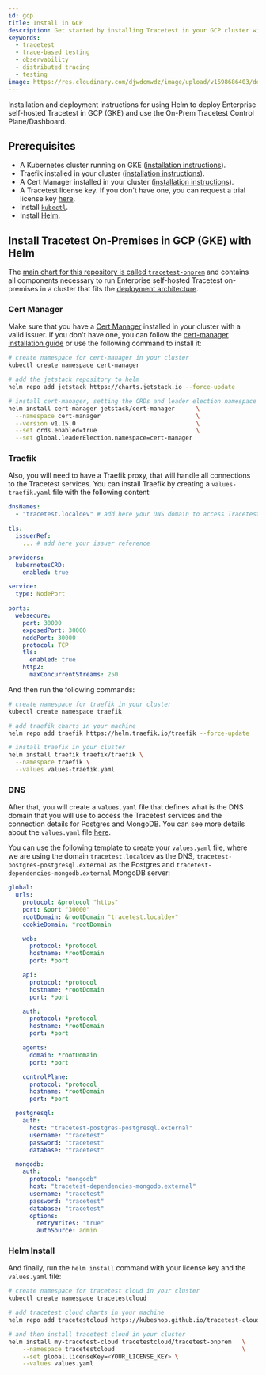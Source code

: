 ```yaml
---
id: gcp
title: Install in GCP
description: Get started by installing Tracetest in your GCP cluster with GKE.
keywords:
  - tracetest
  - trace-based testing
  - observability
  - distributed tracing
  - testing
image: https://res.cloudinary.com/djwdcmwdz/image/upload/v1698686403/docs/Blog_Thumbnail_14_rsvkmo.jpg
---
```


Installation and deployment instructions for using Helm to deploy Enterprise self-hosted Tracetest in GCP (GKE) and use the On-Prem Tracetest Control Plane/Dashboard.

## Prerequisites

- A Kubernetes cluster running on GKE ([installation instructions](https://cloud.google.com/kubernetes-engine/docs/how-to/creating-an-autopilot-cluster)).
- Traefik installed in your cluster ([installation instructions](https://doc.traefik.io/traefik/getting-started/install-traefik/)).
- A Cert Manager installed in your cluster ([installation instructions](https://cert-manager.io/docs/installation/kubernetes/)).
- A Tracetest license key. If you don't have one, you can request a trial license key [here](https://tracetest.io/on-prem-installation).
- Install [`kubectl`](https://kubernetes.io/docs/tasks/tools/#kubectl).
- Install [Helm](https://helm.sh/).

## Install Tracetest On-Premises in GCP (GKE) with Helm

The [main chart for this repository is called `tracetest-onprem`](https://github.com/kubeshop/tracetest-cloud-charts/blob/main/README.md) and contains all components necessary to run Enterprise self-hosted Tracetest on-premises in a cluster that fits the [deployment architecture](/install/deployment-architecture).

### Cert Manager 

Make sure that you have a [Cert Manager](https://cert-manager.io) installed in your cluster with a valid issuer. If you don't have one, you can follow the [cert-manager installation guide](https://cert-manager.io/docs/installation/) or use the following command to install it:

```bash title="Terminal"
# create namespace for cert-manager in your cluster
kubectl create namespace cert-manager

# add the jetstack repository to helm
helm repo add jetstack https://charts.jetstack.io --force-update

# install cert-manager, setting the CRDs and leader election namespace (needed for GKE)
helm install cert-manager jetstack/cert-manager      \
  --namespace cert-manager                           \
  --version v1.15.0                                  \
  --set crds.enabled=true                            \
  --set global.leaderElection.namespace=cert-manager
```

### Traefik

Also, you will need to have a Traefik proxy, that will handle all connections to the Tracetest services. You can install Traefik by creating a `values-traefik.yaml` file with the following content:

```yaml title="values-traefik.yaml"
dnsNames:
  - "tracetest.localdev" # add here your DNS domain to access Tracetest

tls:
  issuerRef:
    ... # add here your issuer reference

providers:
  kubernetesCRD:
    enabled: true

service:
  type: NodePort

ports:
  websecure:
    port: 30000
    exposedPort: 30000
    nodePort: 30000
    protocol: TCP
    tls:
      enabled: true
    http2:
      maxConcurrentStreams: 250
```

And then run the following commands:

```sh title="Terminal"
# create namespace for traefik in your cluster
kubectl create namespace traefik

# add traefik charts in your machine
helm repo add traefik https://helm.traefik.io/traefik --force-update

# install traefik in your cluster
helm install traefik traefik/traefik \
  --namespace traefik \
  --values values-traefik.yaml
```

### DNS

After that, you will create a `values.yaml` file that defines what is the DNS domain that you will use to access the Tracetest services and the connection details for Postgres and MongoDB.
You can see more details about the `values.yaml` file [here](https://github.com/kubeshop/tracetest-cloud-charts/blob/main/charts/tracetest-onprem/values.yaml).

You can use the following template to create your `values.yaml` file, where we are using the domain `tracetest.localdev` as the DNS, `tracetest-postgres-postgresql.external` as the Postgres and `tracetest-dependencies-mongodb.external` MongoDB server:

```yaml title="values.yaml"
global:
  urls:
    protocol: &protocol "https"
    port: &port "30000"
    rootDomain: &rootDomain "tracetest.localdev"
    cookieDomain: *rootDomain

    web:
      protocol: *protocol
      hostname: *rootDomain
      port: *port

    api:
      protocol: *protocol
      hostname: *rootDomain
      port: *port

    auth:
      protocol: *protocol
      hostname: *rootDomain
      port: *port

    agents:
      domain: *rootDomain
      port: *port

    controlPlane:
      protocol: *protocol
      hostname: *rootDomain
      port: *port

  postgresql:
    auth:
      host: "tracetest-postgres-postgresql.external"
      username: "tracetest"
      password: "tracetest"
      database: "tracetest"

  mongodb:
    auth:
      protocol: "mongodb"
      host: "tracetest-dependencies-mongodb.external"
      username: "tracetest"
      password: "tracetest"
      database: "tracetest"
      options:
        retryWrites: "true"
        authSource: admin
```

### Helm Install
And finally, run the `helm install` command with your license key and the `values.yaml` file:

```sh
# create namespace for tracetest cloud in your cluster
kubectl create namespace tracetestcloud

# add tracetest cloud charts in your machine
helm repo add tracetestcloud https://kubeshop.github.io/tracetest-cloud-charts --force-update

# and then install tracetest cloud in your cluster
helm install my-tracetest-cloud tracetestcloud/tracetest-onprem   \
    --namespace tracetestcloud                                    \
    --set global.licenseKey=<YOUR_LICENSE_KEY> \
    --values values.yaml
```
